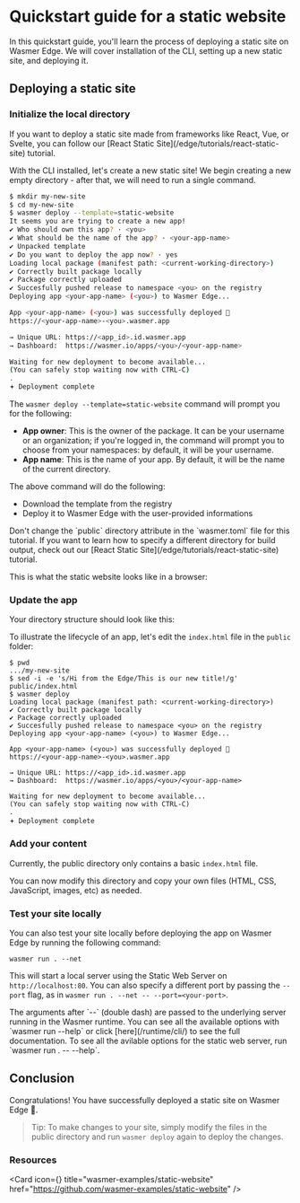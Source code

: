 
# Quickstart guide for a static website

In this quickstart guide, you'll learn the process of deploying a static site on Wasmer Edge.
We will cover installation of the CLI, setting up a new static site, and deploying it.

## Deploying a static site

<Steps>

<Install />

<CliVersionCallout />

### Initialize the local directory 

<Callout type="default" emoji="⚛">
  If you want to deploy a static site made from frameworks like React, Vue, or
  Svelte, you can follow our [React Static
  Site](/edge/tutorials/react-static-site) tutorial.
</Callout>

With the CLI installed, let's create a new static site! We begin 
creating a new empty directory - after that, we will need to run a single command. 

```bash
$ mkdir my-new-site
$ cd my-new-site
$ wasmer deploy --template=static-website             
It seems you are trying to create a new app!
✔ Who should own this app? · <you> 
✔ What should be the name of the app? · <your-app-name> 
✔ Unpacked template
✔ Do you want to deploy the app now? · yes
Loading local package (manifest path: <current-working-directory>)
✔ Correctly built package locally
✔ Package correctly uploaded
✔ Succesfully pushed release to namespace <you> on the registry 
Deploying app <your-app-name> (<you>) to Wasmer Edge...

App <your-app-name> (<you>) was successfully deployed 🚀
https://<your-app-name>-<you>.wasmer.app

→ Unique URL: https://<app_id>.id.wasmer.app
→ Dashboard:  https://wasmer.io/apps/<you>/<your-app-name>

Waiting for new deployment to become available...
(You can safely stop waiting now with CTRL-C)
.
𖥔 Deployment complete
```

The `wasmer deploy --template=static-website` command will prompt you for the following:

- **App owner**: This is the owner of the package. It can be your username
  or an organization; if you're logged in, the command will prompt you to
  choose from your namespaces: by default, it will be your username.
- **App name**: This is the name of your app. By default, it will be the name
  of the current directory. 

The above command will do the following:

- Download the template from the registry 
- Deploy it to Wasmer Edge with the user-provided informations

<Callout type="error" emoji="⚠️">
  Don't change the `public` directory attribute in the `wasmer.toml` file for
  this tutorial. If you want to learn how to specify a different directory for
  build output, check out our [React Static
  Site](/edge/tutorials/react-static-site) tutorial.
</Callout>

This is what the static website looks like in a browser:

<StaticSite image={staticSiteImg} />

### Update the app 

Your directory structure should look like this:

<FileTree>
  <FileTree.Folder name="my-new-site" defaultOpen>
    <FileTree.File name="LICENSE" />
    <FileTree.File name="README.md" />
    <FileTree.File name="app.yaml" />
	<FileTree.Folder name="public" defaultOpen>
  	  <FileTree.File name="index.html" />
  	</FileTree.Folder>
  	<FileTree.Folder name="settings" defaultOpen>
  	  <FileTree.File name="config.toml" />
  	</FileTree.Folder>
    <FileTree.File name="wasmer.toml" />
  </FileTree.Folder>
</FileTree>


To illustrate the lifecycle of an app, let's edit the `index.html` file 
in the `public` folder: 

```shell
$ pwd
.../my-new-site
$ sed -i -e 's/Hi from the Edge/This is our new title!/g' public/index.html 
$ wasmer deploy
Loading local package (manifest path: <current-working-directory>)
✔ Correctly built package locally
✔ Package correctly uploaded
✔ Succesfully pushed release to namespace <you> on the registry 
Deploying app <your-app-name> (<you>) to Wasmer Edge...

App <your-app-name> (<you>) was successfully deployed 🚀
https://<your-app-name>-<you>.wasmer.app

→ Unique URL: https://<app_id>.id.wasmer.app
→ Dashboard:  https://wasmer.io/apps/<you>/<your-app-name>

Waiting for new deployment to become available...
(You can safely stop waiting now with CTRL-C)
.
𖥔 Deployment complete
```

<StaticSite image={updatedStaticSiteImg} />

### Add your content

Currently, the public directory only contains a basic `index.html` file.

You can now modify this directory and copy your own files (HTML, CSS, JavaScript, images, etc)
as needed.

### Test your site locally 

You can also test your site locally before deploying the app on Wasmer Edge by
running the following command:

```shell copy
wasmer run . --net
```

This will start a local server using the Static Web Server on
`http://localhost:80`. You can also specify a different port by passing the
`--port` flag, as in `wasmer run . --net -- --port=<your-port>`.

<Callout type="info" emoji="ℹ️">
  The arguments after `--` (double dash) are passed to the underlying server running in the
  Wasmer runtime.
</Callout>

<Callout type="info" emoji="ℹ️">
  You can see all the available options with `wasmer run --help` or click
  [here](/runtime/cli/) to see the full documentation. To see all the avilable
  options for the static web server, run `wasmer run . -- --help`.
</Callout>

</Steps>

## Conclusion

Congratulations! You have successfully deployed a static site on Wasmer Edge 🚀.

> Tip: To make changes to your site, simply modify the files in the public
> directory and run `wasmer deploy` again to deploy the changes.

### Resources

<Card
  icon={<GitHubLogo />}
  title="wasmer-examples/static-website"
  href="https://github.com/wasmer-examples/static-website"
/>
